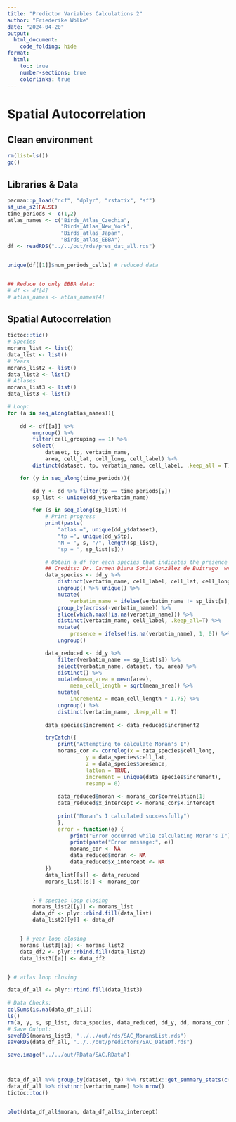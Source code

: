 ```yaml
---
title: "Predictor Variables Calculations 2"
author: "Friederike Wölke"
date: "2024-04-20"
output:
  html_document:
    code_folding: hide
format:
  html:
    toc: true
    number-sections: true
    colorlinks: true
---
```


# Spatial Autocorrelation

## Clean environment
```r
rm(list=ls())
gc()
```

## Libraries & Data

```r
pacman::p_load("ncf", "dplyr", "rstatix", "sf")
sf_use_s2(FALSE)
time_periods <- c(1,2)
atlas_names <- c("Birds_Atlas_Czechia", 
                 "Birds_Atlas_New_York",
                 "Birds_atlas_Japan", 
                 "Birds_atlas_EBBA")
df <- readRDS("../../out/rds/pres_dat_all.rds")


unique(df[[1]]$num_periods_cells) # reduced data


## Reduce to only EBBA data:
# df <- df[4]
# atlas_names <- atlas_names[4]

```

## Spatial Autocorrelation

```r
tictoc::tic()
# Species 
morans_list <- list()
data_list <- list()
# Years
morans_list2 <- list()
data_list2 <- list()
# Atlases
morans_list3 <- list()
data_list3 <- list()

# Loop:
for (a in seq_along(atlas_names)){
    
    dd <- df[[a]] %>%
        ungroup() %>%
        filter(cell_grouping == 1) %>%
        select(
            dataset, tp, verbatim_name, 
            area, cell_lat, cell_long, cell_label) %>%
        distinct(dataset, tp, verbatim_name, cell_label, .keep_all = T) 

    for (y in seq_along(time_periods)){

        dd_y <- dd %>% filter(tp == time_periods[y]) 
        sp_list <- unique(dd_y$verbatim_name)

        for (s in seq_along(sp_list)){
            # Print progress 
            print(paste(
                "atlas =", unique(dd_y$dataset), 
                "tp =", unique(dd_y$tp), 
                "N = ", s, "/", length(sp_list), 
                "sp = ", sp_list[s]))

            # Obtain a df for each species that indicates the presence (1) or absence (0) of the species
            ## Credits: Dr. Carmen Diana Soria González de Buitrago  wrote the following code chunk to obtain presence-absence df for each species:
            data_species <- dd_y %>% 
                distinct(verbatim_name, cell_label, cell_lat, cell_long) %>% 
                ungroup() %>% unique() %>%
                mutate(
                    verbatim_name = ifelse(verbatim_name != sp_list[s], NA, verbatim_name)) %>%
                group_by(across(-verbatim_name)) %>%
                slice(which.max(!is.na(verbatim_name))) %>% 
                distinct(verbatim_name, cell_label, .keep_all=T) %>%
                mutate(
                    presence = ifelse(!is.na(verbatim_name), 1, 0)) %>% 
                ungroup()

            data_reduced <- dd_y %>% 
                filter(verbatim_name == sp_list[s]) %>% 
                select(verbatim_name, dataset, tp, area) %>% 
                distinct() %>% 
                mutate(mean_area = mean(area),
                    mean_cell_length = sqrt(mean_area)) %>% 
                mutate(
                    increment2 = mean_cell_length * 1.75) %>% 
                ungroup() %>% 
                distinct(verbatim_name, .keep_all = T)
      
            data_species$increment <- data_reduced$increment2

            tryCatch({
                print("Attempting to calculate Moran's I")
                morans_cor <- correlog(x = data_species$cell_long, 
                         y = data_species$cell_lat, 
                         z = data_species$presence, 
                         latlon = TRUE, 
                         increment = unique(data_species$increment), 
                         resamp = 0)
  
                data_reduced$moran <- morans_cor$correlation[1]
                data_reduced$x_intercept <- morans_cor$x.intercept
  
                print("Moran's I calculated successfully")
                }, 
                error = function(e) {
                    print("Error occurred while calculating Moran's I")
                    print(paste("Error message:", e))
                    morans_cor <- NA
                    data_reduced$moran <- NA
                    data_reduced$x_intercept <- NA
            })
            data_list[[s]] <- data_reduced
            morans_list[[s]] <- morans_cor 


        } # species loop closing
        morans_list2[[y]] <- morans_list
        data_df <- plyr::rbind.fill(data_list)
        data_list2[[y]] <- data_df


    } # year loop closing
    morans_list3[[a]] <- morans_list2
    data_df2 <- plyr::rbind.fill(data_list2)
    data_list3[[a]] <- data_df2


} # atlas loop closing

data_df_all <- plyr::rbind.fill(data_list3) 
 
# Data Checks:
colSums(is.na(data_df_all))
ls()
rm(a, y, s, sp_list, data_species, data_reduced, dd_y, dd, morans_cor )
# Save Output:
saveRDS(morans_list3, "../../out/rds/SAC_MoransList.rds")
saveRDS(data_df_all, "../../out/predictors/SAC_DataDf.rds")

save.image("../../out/RData/SAC.RData")



data_df_all %>% group_by(dataset, tp) %>% rstatix::get_summary_stats(c(moran,x_intercept), type = "robust")
data_df_all %>% distinct(verbatim_name) %>% nrow()
tictoc::toc()


plot(data_df_all$moran, data_df_all$x_intercept)
```